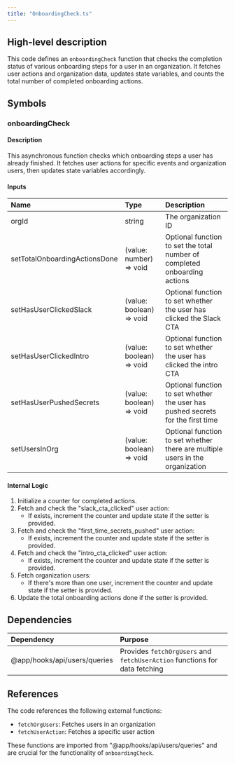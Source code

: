 ```yaml
---
title: "OnboardingCheck.ts"
---
```


## High-level description
This code defines an `onboardingCheck` function that checks the completion status of various onboarding steps for a user in an organization. It fetches user actions and organization data, updates state variables, and counts the total number of completed onboarding actions.

## Symbols

### onboardingCheck
#### Description
This asynchronous function checks which onboarding steps a user has already finished. It fetches user actions for specific events and organization users, then updates state variables accordingly.

#### Inputs
| Name | Type | Description |
|:-----|:-----|:------------|
| orgId | string | The organization ID |
| setTotalOnboardingActionsDone | (value: number) =&gt; void | Optional function to set the total number of completed onboarding actions |
| setHasUserClickedSlack | (value: boolean) =&gt; void | Optional function to set whether the user has clicked the Slack CTA |
| setHasUserClickedIntro | (value: boolean) =&gt; void | Optional function to set whether the user has clicked the intro CTA |
| setHasUserPushedSecrets | (value: boolean) =&gt; void | Optional function to set whether the user has pushed secrets for the first time |
| setUsersInOrg | (value: boolean) =&gt; void | Optional function to set whether there are multiple users in the organization |

#### Internal Logic
1. Initialize a counter for completed actions.
2. Fetch and check the "slack_cta_clicked" user action:
   - If exists, increment the counter and update state if the setter is provided.
3. Fetch and check the "first_time_secrets_pushed" user action:
   - If exists, increment the counter and update state if the setter is provided.
4. Fetch and check the "intro_cta_clicked" user action:
   - If exists, increment the counter and update state if the setter is provided.
5. Fetch organization users:
   - If there's more than one user, increment the counter and update state if the setter is provided.
6. Update the total onboarding actions done if the setter is provided.

## Dependencies
| Dependency | Purpose |
|:-----------|:--------|
| @app/hooks/api/users/queries | Provides `fetchOrgUsers` and `fetchUserAction` functions for data fetching |

## References
The code references the following external functions:
- `fetchOrgUsers`: Fetches users in an organization
- `fetchUserAction`: Fetches a specific user action

These functions are imported from "@app/hooks/api/users/queries" and are crucial for the functionality of `onboardingCheck`.